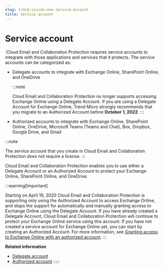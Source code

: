 ```yaml
---
slug: trend-vision-one-service-account
title: Service account
---
```

# Service account

:Cloud Email and Collaboration Protection requires service accounts to integrate with those applications and services that it protects. The service accounts can be categorized as:

- Delegate accounts to integrate with Exchange Online, SharePoint Online, and OneDrive

  :::note

  Cloud Email and Collaboration Protection no longer supports accessing Exchange Online using a Delegate Account. If you are using a Delegate Account for Exchange Online, Trend Micro strongly recommends that you migrate to an Authorized Account before **October 1, 2022**.
  :::

- Authorized accounts to integrate with Exchange Online, SharePoint Online, OneDrive, Microsoft Teams (Teams and Chat), Box, Dropbox, Google Drive, and Gmail

:::note

The service account that you create in Cloud Email and Collaboration Protection does not require a license.
:::

Cloud Email and Collaboration Protection enables you to use either a Delegate Account or an Authorized Account to protect your Exchange Online, SharePoint Online, and OneDrive.

:::warning[Important]

Starting on April 19, 2020 Cloud Email and Collaboration Protection is supporting only using the Authorized Account to access Exchange Online, and stops the support for automatically and manually granting access to Exchange Online using the Delegate Account. If you have already created a Delegate Account, Cloud Email and Collaboration Protection will continue to protect your Exchange Online service using this account. If you have not created a service account for Exchange Online yet, you can start by creating an Authorized Account. For more information, see [Granting access to Exchange Online with an authorized account](access-exchange-auth-acct.mdx).
:::

**Related information**

- [Delegate account](delegate-account.mdx)
- [Authorized account](authorized-account.mdx)
:::::
